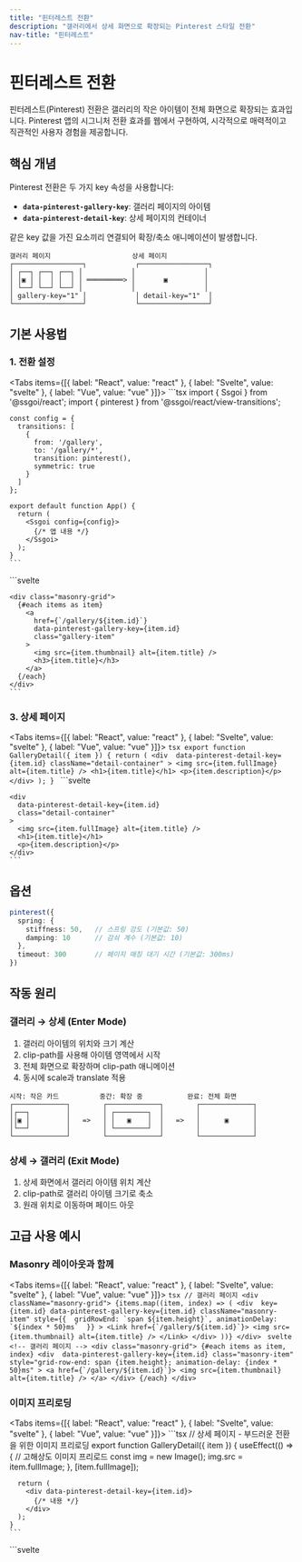 ```yaml
---
title: "핀터레스트 전환"
description: "갤러리에서 상세 화면으로 확장되는 Pinterest 스타일 전환"
nav-title: "핀터레스트"
---
```


# 핀터레스트 전환

핀터레스트(Pinterest) 전환은 갤러리의 작은 아이템이 전체 화면으로 확장되는 효과입니다. Pinterest 앱의 시그니처 전환 효과를 웹에서 구현하여, 시각적으로 매력적이고 직관적인 사용자 경험을 제공합니다.

## 핵심 개념

Pinterest 전환은 두 가지 key 속성을 사용합니다:

- **`data-pinterest-gallery-key`**: 갤러리 페이지의 아이템
- **`data-pinterest-detail-key`**: 상세 페이지의 컨테이너

같은 key 값을 가진 요소끼리 연결되어 확장/축소 애니메이션이 발생합니다.

```
갤러리 페이지                    상세 페이지
┌─────────────────┐            ┌─────────────────┐
│ ┌──┐ ┌──┐ ┌──┐ │            │                 │
│ │▣ │ │  │ │  │ │ ═════════> │       ▣         │
│ └──┘ └──┘ └──┘ │            │                 │
│ gallery-key="1" │            │ detail-key="1"  │
└─────────────────┘            └─────────────────┘
```

## 기본 사용법

### 1. 전환 설정

<Tabs items={[{ label: "React", value: "react" }, { label: "Svelte", value: "svelte" }, { label: "Vue", value: "vue" }]}>
  <TabPanel value="react">
    ```tsx
    import { Ssgoi } from '@ssgoi/react';
    import { pinterest } from '@ssgoi/react/view-transitions';

    const config = {
      transitions: [
        {
          from: '/gallery',
          to: '/gallery/*',
          transition: pinterest(),
          symmetric: true
        }
      ]
    };

    export default function App() {
      return (
        <Ssgoi config={config}>
          {/* 앱 내용 */}
        </Ssgoi>
      );
    }
    ```
  </TabPanel>
  <TabPanel value="svelte">
    ```svelte
    <script>
      import { Ssgoi } from '@ssgoi/svelte';
      import { pinterest } from '@ssgoi/svelte/view-transitions';

      const config = {
        transitions: [
          {
            from: '/gallery',
            to: '/gallery/*',
            transition: pinterest(),
            symmetric: true
          }
        ]
      };
    </script>

    <Ssgoi {config}>
      <slot />
    </Ssgoi>
    ```
  </TabPanel>
</Tabs>

### 2. 갤러리 페이지

<Tabs items={[{ label: "React", value: "react" }, { label: "Svelte", value: "svelte" }, { label: "Vue", value: "vue" }]}>
  <TabPanel value="react">
    ```tsx
    export function Gallery() {
      return (
        <div className="masonry-grid">
          {items.map(item => (
            <Link 
              key={item.id} 
              href={`/gallery/${item.id}`}
              data-pinterest-gallery-key={item.id}
              className="gallery-item"
            >
              <img src={item.thumbnail} alt={item.title} />
              <h3>{item.title}</h3>
            </Link>
          ))}
        </div>
      );
    }
    ```
  </TabPanel>
  <TabPanel value="svelte">
    ```svelte
    <script>
      export let items;
    </script>

    <div class="masonry-grid">
      {#each items as item}
        <a 
          href={`/gallery/${item.id}`}
          data-pinterest-gallery-key={item.id}
          class="gallery-item"
        >
          <img src={item.thumbnail} alt={item.title} />
          <h3>{item.title}</h3>
        </a>
      {/each}
    </div>
    ```
  </TabPanel>
</Tabs>

### 3. 상세 페이지

<Tabs items={[{ label: "React", value: "react" }, { label: "Svelte", value: "svelte" }, { label: "Vue", value: "vue" }]}>
  <TabPanel value="react">
    ```tsx
    export function GalleryDetail({ item }) {
      return (
        <div 
          data-pinterest-detail-key={item.id}
          className="detail-container"
        >
          <img src={item.fullImage} alt={item.title} />
          <h1>{item.title}</h1>
          <p>{item.description}</p>
        </div>
      );
    }
    ```
  </TabPanel>
  <TabPanel value="svelte">
    ```svelte
    <script>
      export let item;
    </script>

    <div 
      data-pinterest-detail-key={item.id}
      class="detail-container"
    >
      <img src={item.fullImage} alt={item.title} />
      <h1>{item.title}</h1>
      <p>{item.description}</p>
    </div>
    ```
  </TabPanel>
</Tabs>

## 옵션

```typescript
pinterest({
  spring: {
    stiffness: 50,   // 스프링 강도 (기본값: 50)
    damping: 10      // 감쇠 계수 (기본값: 10)
  },
  timeout: 300       // 페이지 매칭 대기 시간 (기본값: 300ms)
})
```

## 작동 원리

### 갤러리 → 상세 (Enter Mode)

1. 갤러리 아이템의 위치와 크기 계산
2. clip-path를 사용해 아이템 영역에서 시작
3. 전체 화면으로 확장하며 clip-path 애니메이션
4. 동시에 scale과 translate 적용

```
시작: 작은 카드          중간: 확장 중           완료: 전체 화면
┌─────────────┐        ┌─────────────┐        ┌─────────────┐
│┌──┐         │        │ ┌────────┐  │        │             │
││▣ │         │   =>   │ │   ▣    │  │   =>   │      ▣      │
│└──┘         │        │ └────────┘  │        │             │
└─────────────┘        └─────────────┘        └─────────────┘
```

### 상세 → 갤러리 (Exit Mode)

1. 상세 화면에서 갤러리 아이템 위치 계산
2. clip-path로 갤러리 아이템 크기로 축소
3. 원래 위치로 이동하며 페이드 아웃

## 고급 사용 예시

### Masonry 레이아웃과 함께

<Tabs items={[{ label: "React", value: "react" }, { label: "Svelte", value: "svelte" }, { label: "Vue", value: "vue" }]}>
  <TabPanel value="react">
    ```tsx
    // 갤러리 페이지
    <div className="masonry-grid">
      {items.map((item, index) => (
        <div 
          key={item.id}
          data-pinterest-gallery-key={item.id}
          className="masonry-item"
          style={{ 
            gridRowEnd: `span ${item.height}`,
            animationDelay: `${index * 50}ms` 
          }}
        >
          <Link href={`/gallery/${item.id}`}>
            <img src={item.thumbnail} alt={item.title} />
          </Link>
        </div>
      ))}
    </div>
    ```
  </TabPanel>
  <TabPanel value="svelte">
    ```svelte
    <!-- 갤러리 페이지 -->
    <div class="masonry-grid">
      {#each items as item, index}
        <div 
          data-pinterest-gallery-key={item.id}
          class="masonry-item"
          style="grid-row-end: span {item.height}; animation-delay: {index * 50}ms"
        >
          <a href={`/gallery/${item.id}`}>
            <img src={item.thumbnail} alt={item.title} />
          </a>
        </div>
      {/each}
    </div>
    ```
  </TabPanel>
</Tabs>

### 이미지 프리로딩

<Tabs items={[{ label: "React", value: "react" }, { label: "Svelte", value: "svelte" }, { label: "Vue", value: "vue" }]}>
  <TabPanel value="react">
    ```tsx
    // 상세 페이지 - 부드러운 전환을 위한 이미지 프리로딩
    export function GalleryDetail({ item }) {
      useEffect(() => {
        // 고해상도 이미지 프리로드
        const img = new Image();
        img.src = item.fullImage;
      }, [item.fullImage]);

      return (
        <div data-pinterest-detail-key={item.id}>
          {/* 내용 */}
        </div>
      );
    }
    ```
  </TabPanel>
  <TabPanel value="svelte">
    ```svelte
    <script>
      import { onMount } from 'svelte';
      
      export let item;
      
      onMount(() => {
        // 고해상도 이미지 프리로드
        const img = new Image();
        img.src = item.fullImage;
      });
    </script>

    <div data-pinterest-detail-key={item.id}>
      <!-- 내용 -->
    </div>
    ```
  </TabPanel>
</Tabs>

## 스타일링 고려사항

### 갤러리 아이템

```css
.gallery-item {
  /* Pinterest 효과를 위한 기본 스타일 */
  overflow: hidden;
  border-radius: 8px;
  cursor: pointer;
  transition: box-shadow 0.2s;
}

.gallery-item:hover {
  box-shadow: 0 4px 12px rgba(0,0,0,0.1);
}
```

### 상세 컨테이너

```css
.detail-container {
  /* 전체 화면 활용 */
  min-height: 100vh;
  width: 100%;
  
  /* 컨텐츠 정렬 */
  display: flex;
  flex-direction: column;
  align-items: center;
}
```

## 주의사항

### 1. Key 규칙
- 한 페이지당 하나의 `data-pinterest-detail-key`만 사용
- 갤러리 key와 상세 key는 정확히 일치해야 함
- 숫자나 문자열 모두 key로 사용 가능

### 2. 레이아웃 요구사항
- 갤러리 아이템은 명확한 경계가 있어야 함
- 상세 페이지는 전체 화면을 활용하는 것이 효과적
- 반응형 디자인 고려 필요

### 3. 성능 최적화
- 이미지는 적절한 크기로 최적화
- 썸네일과 전체 이미지 분리 사용
- lazy loading 적용 권장

## 권장 사용 사례

- 📷 이미지 갤러리
- 🛍️ 이커머스 상품 목록
- 📌 핀보드 스타일 레이아웃
- 🎨 포트폴리오 갤러리
- 📰 카드 기반 콘텐츠 목록

## Hero vs Pinterest

| 특징 | Hero 전환 | Pinterest 전환 |
|------|-----------|----------------|
| 용도 | 개별 요소 이동 | 전체 화면 확장 |
| 애니메이션 | 위치와 크기 변형 | Clip-path 확장 |
| 복잡도 | 여러 요소 가능 | 단일 컨테이너 |
| 효과 | 요소 간 연결성 | 몰입감 있는 확장 |